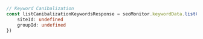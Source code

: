 ```typescript index.ts
// Keyword Canibalization
const listCanibalizationKeywordsResponse = seoMonitor.keywordData.listCanibalizationKeywords({
    siteId: undefined
    groupId: undefined
})
```